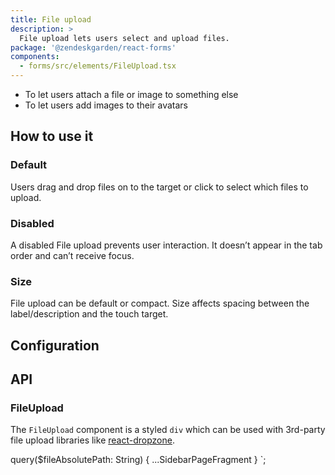 ```yaml
---
title: File upload
description: >
  File upload lets users select and upload files.
package: '@zendeskgarden/react-forms'
components:
  - forms/src/elements/FileUpload.tsx
---
```


<Usage>
  <Use>
    <ul>
      <li>To let users attach a file or image to something else</li>
      <li>To let users add images to their avatars</li>
    </ul>
  </Use>
</Usage>

## How to use it

### Default

Users drag and drop files on to the target or click to select which files to upload.


<CodeExample code={DefaultCode}>
  <Default />
</CodeExample>

### Disabled

A disabled File upload prevents user interaction. It doesn’t appear in the tab order and can’t receive focus.


<CodeExample code={DisabledCode}>
  <Disabled />
</CodeExample>

### Size

File upload can be default or compact. Size affects spacing between the label/description and the touch target.


<CodeExample code={SizeCode}>
  <Size />
</CodeExample>

## Configuration

<Configuration reactPackage={props.data.mdx.package} components={props.data.mdx.components} />

## API

### FileUpload

The `FileUpload` component is a styled `div` which can be used with 3rd-party file upload libraries
like [react-dropzone](https://github.com/react-dropzone/react-dropzone/).

<PropSheet components={props.data.mdx.components} componentName="fileUpload" />


  query($fileAbsolutePath: String) {
    ...SidebarPageFragment
  }
`;
